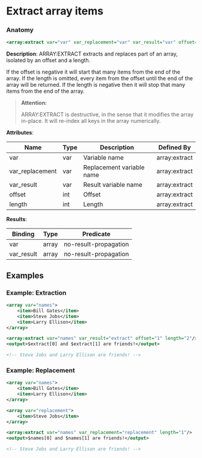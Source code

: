 # Extract array items

### Anatomy

```xml
<array:extract var="var" var_replacement="var" var_result="var" offset="int" length="int"/>
```

 **Description**:
 ARRAY:EXTRACT extracts and replaces part of an array, isolated by an offset and a length.

If the offset is negative it will start that many items from the end of the array. If the length is omitted, every item from the offset until the end of the array will be returned. If the length is negative then it will stop that many items from the end of the array.


> **Attention:**
>
> ARRAY:EXTRACT is destructive, in the sense that it modifies the array in-place. It will re-index all keys in the array numerically.

**Attributes**:

| Name | Type | Description | Defined By |
| ---- | ---- | ----------- | ---------- |
| var | var | Variable name | array:extract |
| var_replacement | var | Replacement variable name | array:extract |
| var_result | var | Result variable name | array:extract |
| offset | int | Offset | array:extract |
| length | int | Length | array:extract |


**Results**:

| Binding | Type | Predicate |
| ------- | ---- | --------- |
| var | array | no-result-propagation |
| var_result | array | no-result-propagation |


## Examples

### Example: Extraction

```xml
<array var="names">
	<item>Bill Gates</item>
	<item>Steve Jobs</item>
	<item>Larry Ellison</item>
</array>

<array:extract var="names" var_result="extract" offset="1" length="2"/>
<output>$extract[0] and $extract[1] are friends!</output>

<!-- Steve Jobs and Larry Ellison are friends! -->
```

### Example: Replacement

```xml
<array var="names">
	<item>Bill Gates</item>
	<item>Larry Ellison</item>
</array>

<array var="replacement">
	<item>Steve Jobs</item>
</array>

<array:extract var="names" var_replacement="replacement" length="1"/>
<output>$names[0] and $names[1] are friends!</output>

<!-- Steve Jobs and Larry Ellison are friends! -->
```


